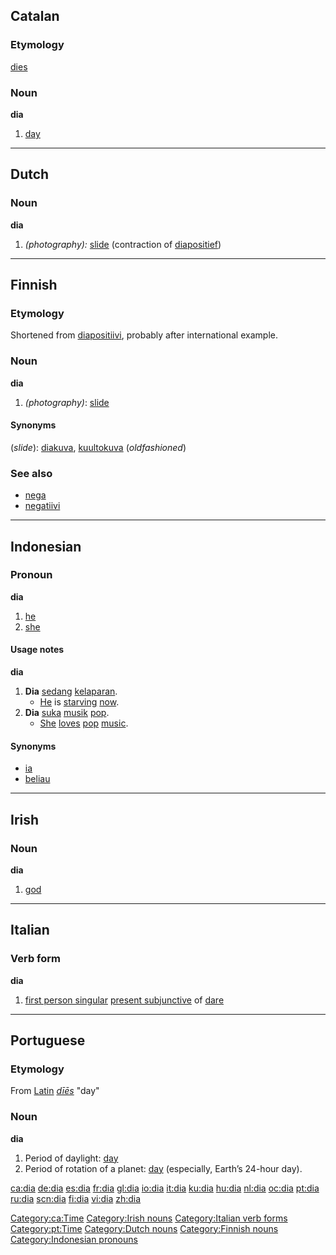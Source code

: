 {{see|Dia|día}}
==Catalan==

===Etymology===
{{L.}} [[dies]]

===Noun===
'''dia''' {{m}}

# [[day]]

[[Category:ca:Time]]

----

==Dutch==

===Noun===
'''dia''' {{m}}

# ''(photography):'' [[slide]] (contraction of [[diapositief]])

----

==Finnish==

===Etymology===
Shortened from [[diapositiivi]], probably after international example.

===Noun===
'''dia'''

# ''(photography)'': [[slide]]

====Synonyms====
(''slide''): [[diakuva]], [[kuultokuva]] (''oldfashioned'')

===See also===
*[[nega]]
*[[negatiivi]]

----

==Indonesian==

===Pronoun===
'''dia'''

# [[he]]
# [[she]]

====Usage notes====
'''dia'''

# '''Dia''' [[sedang]] [[lapar|kelaparan]].
#*[[he|He]] is [[starve|starving]] [[now]].
# '''Dia''' [[suka]] [[musik]] [[pop]].
#*[[she|She]] [[love]]s [[pop]] [[music]].

====Synonyms====
*[[ia]]
*[[beliau]]

----

==Irish==

===Noun===
'''dia''' {{m}}

# [[god]]

[[Category:Irish nouns]]

----

==Italian==

===Verb form===
'''dia'''

# [[first person singular]] [[present subjunctive]] of [[dare#Italian|dare]]

[[Category:Italian verb forms]]

----

==Portuguese==
[[Category:pt:Time]]

===Etymology===
From [[Latin]] ''[[dies#Latin|dīēs]]'' "day"

===Noun===
'''dia''' {{m}}

# Period of daylight: [[day]]
# Period of rotation of a planet: [[day]] (especially, Earth’s 24-hour day).

[[Category:Dutch nouns]]
[[Category:Finnish nouns]]
[[Category:Indonesian pronouns]]

[[ca:dia]]
[[de:dia]]
[[es:dia]]
[[fr:dia]]
[[gl:dia]]
[[io:dia]]
[[it:dia]]
[[ku:dia]]
[[hu:dia]]
[[nl:dia]]
[[oc:dia]]
[[pt:dia]]
[[ru:dia]]
[[scn:dia]]
[[fi:dia]]
[[vi:dia]]
[[zh:dia]]